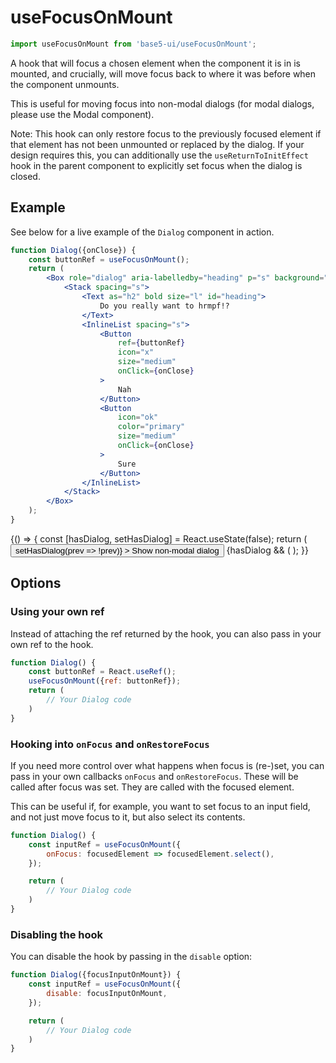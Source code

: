


<Meta title="Hooks/useFocusOnMount" component={useFocusOnMount} />

# useFocusOnMount

```jsx
import useFocusOnMount from 'base5-ui/useFocusOnMount';
```

A hook that will focus a chosen element when the component it is in is mounted, and crucially, will move focus back to where it was before when the component unmounts.

This is useful for moving focus into non-modal dialogs (for modal dialogs, please use the Modal component).

Note: This hook can only restore focus to the previously focused element if that element has not been unmounted or replaced by the dialog. If your design requires this, you can additionally use the <LinkTo kind="Hooks/useReturnToInitEffect">`useReturnToInitEffect` hook</LinkTo> in the parent component to explicitly set focus when the dialog is closed.

## Example

See below for a live example of the `Dialog` component in action.

```jsx
function Dialog({onClose}) {
	const buttonRef = useFocusOnMount();
	return (
		<Box role="dialog" aria-labelledby="heading" p="s" background="shaded">
			<Stack spacing="s">
				<Text as="h2" bold size="l" id="heading">
					Do you really want to hrmpf!?
				</Text>
				<InlineList spacing="s">
					<Button
						ref={buttonRef}
						icon="x"
						size="medium"
						onClick={onClose}
					>
						Nah
					</Button>
					<Button
						icon="ok"
						color="primary"
						size="medium"
						onClick={onClose}
					>
						Sure
					</Button>
				</InlineList>
			</Stack>
		</Box>
	);
}
```

<Canvas>
	<Story name="Dialog example">
		{() => {
			const [hasDialog, setHasDialog] = React.useState(false);
			return (
				<Stack spacing="s">
					<Button
						icon="eye-open"
						isActive={hasDialog}
						onClick={() => setHasDialog(prev => !prev)}
					>
						Show non-modal dialog
					</Button>
					{hasDialog && (
						<Dialog onClose={() => setHasDialog(false)} />
					)}
				</Stack>
			);
		}}
	</Story>
</Canvas>

## Options

### Using your own ref

Instead of attaching the ref returned by the hook, you can also pass in your own ref to the hook.

```jsx
function Dialog() {
	const buttonRef = React.useRef();
	useFocusOnMount({ref: buttonRef});
	return (
		// Your Dialog code
	)
}
```

### Hooking into `onFocus` and `onRestoreFocus`

If you need more control over what happens when focus is (re-)set, you can pass in your own callbacks `onFocus` and `onRestoreFocus`. These will be called after focus was set. They are called with the focused element.

This can be useful if, for example, you want to set focus to an input field, and not just move focus to it, but also select its contents.

```jsx
function Dialog() {
	const inputRef = useFocusOnMount({
		onFocus: focusedElement => focusedElement.select(),
	});

	return (
		// Your Dialog code
	)
}
```

### Disabling the hook

You can disable the hook by passing in the `disable` option:

```jsx
function Dialog({focusInputOnMount}) {
	const inputRef = useFocusOnMount({
		disable: focusInputOnMount,
	});

	return (
		// Your Dialog code
	)
}
```
